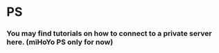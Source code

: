 # PS
### You may find tutorials on how to connect to a private server here. (miHoYo PS only for now)